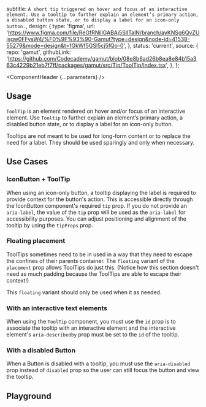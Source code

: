 


  subtitle: `A short tip triggered on hover and focus of an interactive element. Use a tooltip to further explain an element’s primary action, a disabled button state, or to display a label for an icon-only button.`,
  design: {
    type: 'figma',
    url: 'https://www.figma.com/file/ReGfRNillGABAj5SlITalN/branch/ayKNSg6QvZUjsgw0FFysW4/%F0%9F%93%90-Gamut?type=design&node-id=41538-55279&mode=design&t=fGkWf5GSl5cj5fQo-0',
  },
  status: 'current',
  source: {
    repo: 'gamut',
    githubLink:
      'https://github.com/Codecademy/gamut/blob/08e8b6ad26b8ea8e84b15a363c4229b21eb7f7ff/packages/gamut/src/Tip/ToolTip/index.tsx',
  },
};

<Meta of={ToolTipStories} />

<ComponentHeader {...parameters} />

## Usage

`ToolTip` is an element rendered on hover and/or focus of an interactive element. Use `Tooltip` to further explain an element’s primary action, a disabled button state, or to display a label for an icon-only button.

Tooltips are not meant to be used for long-form content or to replace the need for a label. They should be used sparingly and only when necessary.

## Use Cases

### IconButton + ToolTip

When using an icon-only button, a tooltip displaying the label is required to provide context for the button's action. This is accessible directly through the <LinkTo id="Atoms/Buttons/IconButton">IconButton</LinkTo> component's required `tip` prop. If you do not provide an `aria-label`, the value of the `tip` prop will be used as the `aria-label` for accessibility purposes. You can adjust positioning and alignment of the tooltip by using the `tipProps` prop.

<Canvas of={ToolTipStories.WithIconButton} />

### Floating placement

ToolTips sometimes need to be in used in a way that they need to escape the confines of their parents container. The `floating` variant of the `placement` prop allows ToolTips do just this. (Notice how this section doesn't need as much padding because the ToolTips are able to escape their context!)

This `floating` variant should only be used when it as needed.

<Canvas of={ToolTipStories.Floating} />

### With an interactive text elements

When using the `ToolTip` component, you must use the `id` prop is to associate the tooltip with an interactive element and the interactive element's `aria-describedby` prop must be set to the `id` of the tooltip.

<Canvas of={ToolTipStories.InteractiveElement} />

### With a disabled Button

When a Button is disabled with a tooltip, you must use the `aria-disabled` prop instead of `disabled` prop so the user can still focus the button and view the tooltip.

<Canvas of={ToolTipStories.Disabled} />

## Playground

<Canvas sourceState="shown" of={ToolTipStories.Default} />

<Controls />
